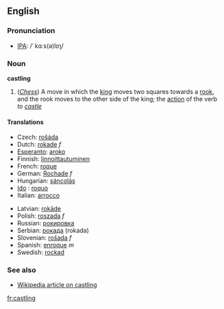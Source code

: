 ==English==

===Pronunciation===
*[[w:IPA|IPA]]: /ˈ kɑːs(ə)lɪŋ/

===Noun===
'''castling'''

#(''[[Chess]]'') A move in which the [[king]] moves two squares towards a [[rook]], and the rook moves to the other side of the king; the [[action]] of the verb ''to [[castle]]''
====Translations====
{{top}}
*Czech: [[rošáda]]
*Dutch: [[rokade]] ''f''
*[[Esperanto]]: [[aroko]]
*Finnish: [[linnoittautuminen]]
*French: [[roque]]
*German: [[Rochade]] ''f''
*Hungarian: [[sáncolás]]
* [[Ido]] : [[roquo]]
*Italian: [[arrocco]]
{{mid}}
*Latvian: [[rokāde]]
*Polish: [[roszada]] ''f''
*Russian: [[рокировка]]
*Serbian: [[рокада]] (rokada)
*Slovenian: [[rošada]] ''f''
*Spanish: [[enroque]] ''m''
*Swedish: [[rockad]]
{{bottom}}

===See also===
*[[w:Castling|Wikipedia article on castling]]

[[fr:castling]]